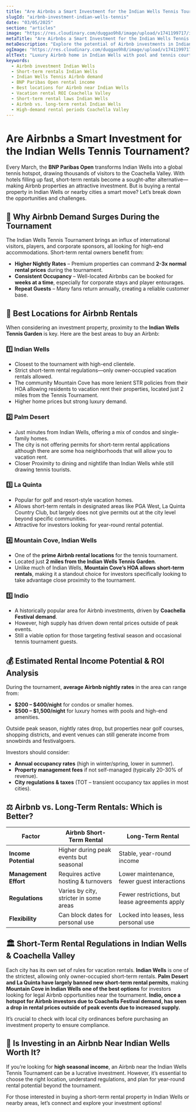 ```yaml
---
title: "Are Airbnbs a Smart Investment for the Indian Wells Tennis Tournament?"
slugId: "airbnb-investment-indian-wells-tennis"
date: "03/05/2025"
section: "articles"
image: "https://res.cloudinary.com/duqgao9h8/image/upload/v1741199717/iwmc.jpg"
metaTitle: "Are Airbnbs a Smart Investment for the Indian Wells Tennis Tournament?"
metaDescription: "Explore the potential of Airbnb investments in Indian Wells during the BNP Paribas Open. Learn about rental demand, ROI, and regulations."
ogImage: "https://res.cloudinary.com/duqgao9h8/image/upload/v1741199717/iwmc.jpg"
altText: "Luxury Airbnb home in Indian Wells with pool and tennis court"
keywords:
  - Airbnb investment Indian Wells
  - Short-term rentals Indian Wells
  - Indian Wells Tennis Airbnb demand
  - BNP Paribas Open rental income
  - Best locations for Airbnb near Indian Wells
  - Vacation rental ROI Coachella Valley
  - Short-term rental laws Indian Wells
  - Airbnb vs. long-term rental Indian Wells
  - High-demand rental periods Coachella Valley
---
```


# Are Airbnbs a Smart Investment for the Indian Wells Tennis Tournament?

Every March, the **BNP Paribas Open** transforms Indian Wells into a global tennis hotspot, drawing thousands of visitors to the Coachella Valley. With hotels filling up fast, short-term rentals become a sought-after alternative—making Airbnb properties an attractive investment. But is buying a rental property in Indian Wells or nearby cities a smart move? Let’s break down the opportunities and challenges.

## 🎾 Why Airbnb Demand Surges During the Tournament
The Indian Wells Tennis Tournament brings an influx of international visitors, players, and corporate sponsors, all looking for high-end accommodations. Short-term rental owners benefit from:  
- **Higher Nightly Rates** – Premium properties can command **2-3x normal rental prices** during the tournament.  
- **Consistent Occupancy** – Well-located Airbnbs can be booked for **weeks at a time**, especially for corporate stays and player entourages.  
- **Repeat Guests** – Many fans return annually, creating a reliable customer base.  

## 📍 Best Locations for Airbnb Rentals
When considering an investment property, proximity to the **Indian Wells Tennis Garden** is key. Here are the best areas to buy an Airbnb:

### **1️⃣ Indian Wells**
- Closest to the tournament with high-end clientele.
- Strict short-term rental regulations—only owner-occupied vacation rentals allowed.
- The community Mountain Cove has more lenient STR policies from their HOA allowing residents to vacation rent their properties, located just 2 miles from the Tennis Tournament.
- Higher home prices but strong luxury demand.

### **2️⃣ Palm Desert**
- Just minutes from Indian Wells, offering a mix of condos and single-family homes.
- The city is not offering permits for short-term rental applications although there are some hoa neighborhoods that will allow you to vacation rent.
- Closer Proximity to dining and nightlife than Indian Wells while still drawing tennis tourists.

### **3️⃣ La Quinta**
- Popular for golf and resort-style vacation homes.
- Allows short-term rentals in designated areas like PGA West, La Quinta Country Club, but largely does not give permits out at the city level beyond specific communities.
- Attractive for investors looking for year-round rental potential.

### **4️⃣ Mountain Cove, Indian Wells**
- One of the **prime Airbnb rental locations** for the tennis tournament.
- Located just **2 miles from the Indian Wells Tennis Garden**.
- Unlike much of Indian Wells, **Mountain Cove’s HOA allows short-term rentals**, making it a standout choice for investors specifically looking to take advantage close proximity to the tournament.

### **5️⃣ Indio**
- A historically popular area for Airbnb investments, driven by **Coachella Festival demand**.
- However, high supply has driven down rental prices outside of peak events.
- Still a viable option for those targeting festival season and occasional tennis tournament guests.

## 💰 Estimated Rental Income Potential & ROI Analysis
During the tournament, **average Airbnb nightly rates** in the area can range from:
- **$200 – $400/night** for condos or smaller homes.
- **$500 – $1,500/night** for luxury homes with pools and high-end amenities.

Outside peak season, nightly rates drop, but properties near golf courses, shopping districts, and event venues can still generate income from snowbirds and festivalgoers.

Investors should consider:
- **Annual occupancy rates** (high in winter/spring, lower in summer).
- **Property management fees** if not self-managed (typically 20-30% of revenue).
- **City regulations & taxes** (TOT – transient occupancy tax applies in most cities).

## ⚖️ Airbnb vs. Long-Term Rentals: Which is Better?
| Factor | Airbnb Short-Term Rental | Long-Term Rental |
|--------|------------------|-----------------|
| **Income Potential** | Higher during peak events but seasonal | Stable, year-round income |
| **Management Effort** | Requires active hosting & turnovers | Lower maintenance, fewer guest interactions |
| **Regulations** | Varies by city, stricter in some areas | Fewer restrictions, but lease agreements apply |
| **Flexibility** | Can block dates for personal use | Locked into leases, less personal use |

## 🏛️ Short-Term Rental Regulations in Indian Wells & Coachella Valley
Each city has its own set of rules for vacation rentals. **Indian Wells** is one of the strictest, allowing only owner-occupied short-term rentals. **Palm Desert and La Quinta have largely banned new short-term rental permits**, making **Mountain Cove in Indian Wells one of the best options** for investors looking for legal Airbnb opportunities near the tournament. **Indio, once a hotspot for Airbnb investors due to Coachella Festival demand, has seen a drop in rental prices outside of peak events due to increased supply.**

It’s crucial to check with local city ordinances before purchasing an investment property to ensure compliance.

## 🏡 Is Investing in an Airbnb Near Indian Wells Worth It?
If you’re looking for **high seasonal income**, an Airbnb near the Indian Wells Tennis Tournament can be a lucrative investment. However, it’s essential to choose the right location, understand regulations, and plan for year-round rental potential beyond the tournament. 

For those interested in buying a short-term rental property in Indian Wells or nearby areas, let’s connect and explore your investment options!
